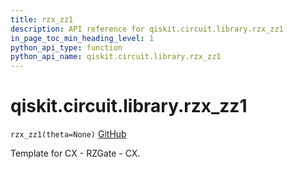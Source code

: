 ```yaml
---
title: rzx_zz1
description: API reference for qiskit.circuit.library.rzx_zz1
in_page_toc_min_heading_level: 1
python_api_type: function
python_api_name: qiskit.circuit.library.rzx_zz1
---
```


# qiskit.circuit.library.rzx\_zz1

<span id="qiskit.circuit.library.rzx_zz1" />

`rzx_zz1(theta=None)` [GitHub](https://github.com/qiskit/qiskit/tree/stable/0.22/qiskit/circuit/library/templates/rzx/rzx_zz1.py "view source code")

Template for CX - RZGate - CX.

